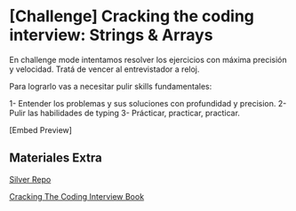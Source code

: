 # \[Challenge] Cracking the coding interview: Strings & Arrays

En challenge mode intentamos resolver los ejercicios con máxima precisión y velocidad. Tratá de vencer al entrevistador a reloj.

Para lograrlo vas a necesitar pulir skills fundamentales:

1- Entender los problemas y sus soluciones con profundidad y precision.
2- Pulir las habilidades de typing
3- Prácticar, practicar, practicar.

[Embed Preview]

## Materiales Extra

[Silver Repo](https://github.com/conanbatt/interview-practice/tree/main/coding-challenges/cracking-the-coding-interview)

[Cracking The Coding Interview Book](https://github.com/conanbatt/interview-practice/tree/main/coding-challenges/cracking-the-coding-interview/book)
